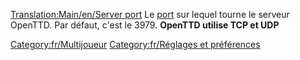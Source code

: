 [[Translation:Main/en/Server port]]
Le [[Main/fr/Port|port]] sur lequel tourne le serveur OpenTTD. Par défaut, c'est le 3979.
'''OpenTTD utilise TCP et UDP'''

[[Category:fr/Multijoueur]]
[[Category:fr/Réglages et préférences]]

{{fr/Amorce}}